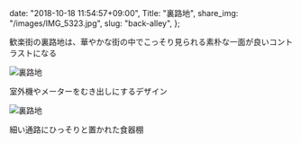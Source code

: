  date: "2018-10-18 11:54:57+09:00",
  Title: "裏路地",
  share_img: "/images/IMG_5323.jpg",
  slug: "back-alley",
};

歓楽街の裏路地は、華やかな街の中でこっそり見られる素朴な一面が良いコントラストになる

![裏路地](/images/IMG_5317.jpg)

<span className="caption">室外機やメーターをむき出しにするデザイン</span>

![裏路地](/images/IMG_5323.jpg)

<span className="caption">細い通路にひっそりと置かれた食器棚</span>
